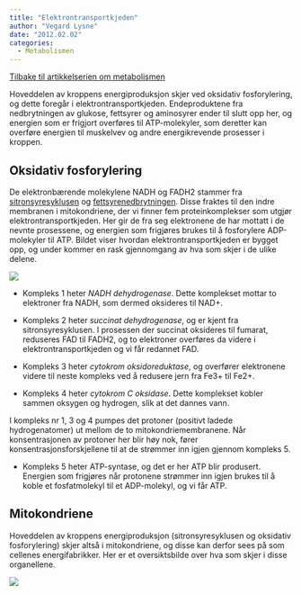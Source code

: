 ```yaml
---
title: "Elektrontransportkjeden"
author: "Vegard Lysne"
date: "2012.02.02"
categories: 
  - Metabolismen
---
```


[Tilbake til artikkelserien om metabolismen](../../metabolismen.html)

Hoveddelen av kroppens energiproduksjon skjer ved oksidativ fosforylering, og dette foregår i elektrontransportkjeden. Endeproduktene fra nedbrytningen av glukose, fettsyrer og aminosyrer ender til slutt opp her, og energien som er frigjort overføres til ATP-molekyler, som deretter kan overføre energien til muskelvev og andre energikrevende prosesser i kroppen.

## Oksidativ fosforylering

De elektronbærende molekylene NADH og FADH2 stammer fra [sitronsyresyklusen](sitronsyresyklusen.qmd "Sitronsyresyklusen") og [fettsyrenedbrytningen](fettsyrenedbrytning.qmd/ "Fettmetabolismen"). Disse fraktes til den indre membranen i mitokondriene, der vi finner fem proteinkomplekser som utgjør elektrontransportkjeden. Her gir de fra seg elektronene de har mottatt i de nevnte prosessene, og energien som frigjøres brukes til å fosforylere ADP-molekyler til ATP. Bildet viser hvordan elektrontransportkjeden er bygget opp, og under kommer en rask gjennomgang av hva som skjer i de ulike delene.

![](images/clipboard-2707218771.png)

-   Kompleks 1 heter *NADH dehydrogenase*. Dette komplekset mottar to elektroner fra NADH, som dermed oksideres til NAD+.

-   Kompleks 2 heter *succinat dehydrogenase*, og er kjent fra sitronsyresyklusen. I prosessen der succinat oksideres til fumarat, reduseres FAD til FADH2, og to elektroner overføres da videre i elektrontransportkjeden og vi får redannet FAD.

-   Kompleks 3 heter *cytokrom oksidoreduktase*, og overfører elektronene videre til neste kompleks ved å redusere jern fra Fe3+ til Fe2+.

-   Kompleks 4 heter *cytokrom C oksidase*. Dette komplekset kobler sammen oksygen og hydrogen, slik at det dannes vann.

I kompleks nr 1, 3 og 4 pumpes det protoner (positivt ladede hydrogenatomer) ut mellom de to mitokondriemembranene. Når konsentrasjonen av protoner her blir høy nok, fører konsentrasjonsforskjellene til at de strømmer inn igjen gjennom kompleks 5.

-   Kompleks 5 heter ATP-syntase, og det er her ATP blir produsert. Energien som frigjøres når protonene strømmer inn igjen brukes til å koble et fosfatmolekyl til et ADP-molekyl, og vi får ATP.

## Mitokondriene

Hoveddelen av kroppens energiproduksjon (sitronsyresyklusen og oksidativ fosforylering) skjer altså i mitokondriene, og disse kan derfor sees på som cellenes energifabrikker. Her er et oversiktsbilde over hva som skjer i disse organellene.

![](images/clipboard-154859240.png)
